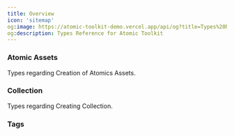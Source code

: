 ```yaml
---
title: Overview
icon: 'sitemap'
og:image: https://atomic-toolkit-demo.vercel.app/api/og?title=Types%20Reference
og:description: Types Reference for Atomic Toolkit
---
```


### Atomic Assets

<CardGroup cols={1}>
    <Card
        href="/types-reference/atomic-asset"
        title="Atomic Asset Types"
        icon="image"
    >
        Types regarding Creation of Atomics Assets.
    </Card>
</CardGroup>

### Collection

<CardGroup cols={1}>
    <Card
        href="/types-reference/collection"
        title="Collection Types"
        icon="layer-group"
    >
        Types regarding Creating Collection.
    </Card>
</CardGroup>

### Tags

<CardGroup cols={2}>
    <Card
        href="/types-reference/tags/udl"
        title="Universal Data License"
        icon="id-card"
    />
    <Card
        href="/types-reference/tags/discoverability"
        title="Discoverability"
        icon="plane-departure"
    />
    <Card
        href="/types-reference/tags/contract-identifiers"
        title="Contract Identifiers"
        icon="file-contract"
    />
    <Card
        href="/types-reference/tags/collection-specific"
        title="Collection Specific"
        icon="layer-group"
    />
</CardGroup>
